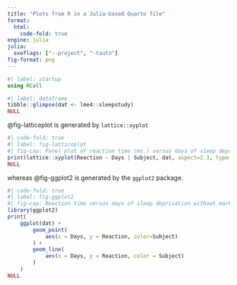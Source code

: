 ```yaml
---
title: "Plots from R in a Julia-based Quarto file"
format: 
  html:
    code-fold: true
engine: julia
julia:
  exeflags: ["--project", "-tauto"]
fig-format: png
---
```


```julia
#| label: startup
using RCall
```

```r
#| label: dataframe
tibble::glimpse(dat <- lme4::sleepstudy)
NULL
```

@fig-latticeplot is generated by `lattice::xyplot`

```r
#| code-fold: true
#| label: fig-latticeplot
#| fig-cap: Panel plot of reaction time (ms.) versus days of sleep deprivation by subject
print(lattice::xyplot(Reaction ~ Days | Subject, dat, aspect=2.3, type=c("g","p","r")))
NULL
```

whereas @fig-ggplot2 is generated by the `ggplot2` package.

```r
#| code-fold: true
#| label: fig-ggplot2
#| fig-cap: Reaction time versus days of sleep deprivation without markers for Subject.
library(ggplot2)
print(
    ggplot(dat) + 
        geom_point(
            aes(x = Days, y = Reaction, color=Subject)
        ) +
        geom_line(
            aes(x = Days, y = Reaction, color = Subject)
        )
    )
NULL
```
